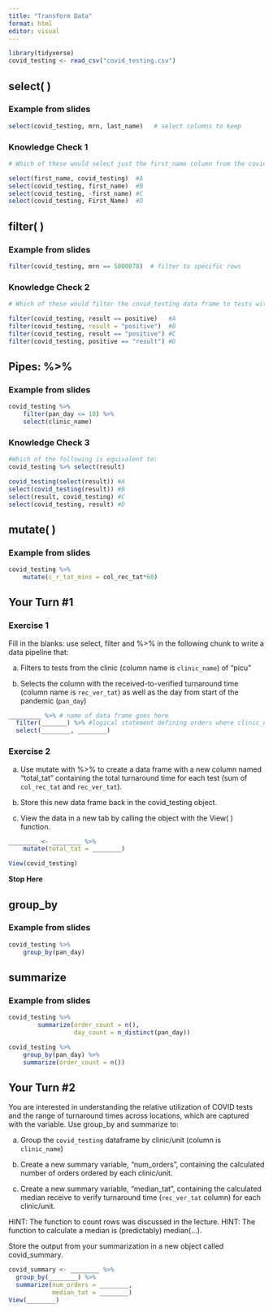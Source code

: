 ```yaml
---
title: "Transform Data"
format: html
editor: visual
---
```


```r
library(tidyverse)
covid_testing <- read_csv("covid_testing.csv")
```

## select( )

### Example from slides

```r
select(covid_testing, mrn, last_name)   # select columns to keep
```

### Knowledge Check 1

```r
# Which of these would select just the first_name column from the covid_testing data frame?

select(first_name, covid_testing)  #A
select(covid_testing, first_name)  #B
select(covid_testing, -first_name) #C
select(covid_testing, First_Name)  #D

```

## filter( )

### Example from slides

```r
filter(covid_testing, mrn == 5000078)  # filter to specific rows
```

### Knowledge Check 2

```r
# Which of these would filter the covid_testing data frame to tests with positive results?

filter(covid_testing, result == positive)   #A
filter(covid_testing, result = "positive")  #B
filter(covid_testing, result == "positive") #C
filter(covid_testing, positive == "result") #D

```

## Pipes: %>%

### Example from slides

```r
covid_testing %>% 
	filter(pan_day <= 10) %>% 
	select(clinic_name)
```

### Knowledge Check 3

```r
#Which of the following is equivalent to:
covid_testing %>% select(result)

covid_testing(select(result)) #A
select(covid_testing(result)) #B
select(result, covid_testing) #C
select(covid_testing, result) #D

```

## mutate( )

### Example from slides

```r
covid_testing %>%
	mutate(c_r_tat_mins = col_rec_tat*60)
```

## Your Turn #1

### Exercise 1

Fill in the blanks: use select, filter and %>% in the following chunk to write a data pipeline that:

a) Filters to tests from the clinic (column name is `clinic_name`) of "picu"

b) Selects the column with the received-to-verified turnaround time (column name is `rec_ver_tat`) as well as the day from start of the pandemic (`pan_day`)

```r
_________ %>% # name of data frame goes here
  filter(_______) %>% #logical statement defining orders where clinic_name is picu
  select(________, ________)  
```

### Exercise 2

a) Use mutate with %>% to create a data frame with a new column named "total_tat" containing the total turnaround time for each test (sum of `col_rec_tat` and `rec_ver_tat`). 

b) Store this new data frame back in the covid_testing object. 

c) View the data in a new tab by calling the object with the View( ) function.

```r
________ <- ________ %>%
	mutate(total_tat = ________)

View(covid_testing)
```

**Stop Here**

## group_by

### Example from slides

```r
covid_testing %>%
	group_by(pan_day)
```

## summarize

### Example from slides

```r
covid_testing %>%
		summarize(order_count = n(),
		          day_count = n_distinct(pan_day))
```

```r
covid_testing %>%
	group_by(pan_day) %>%
	summarize(order_count = n())
```

## Your Turn #2

You are interested in understanding the relative utilization of COVID tests and the range of turnaround times across locations, which are captured with the  variable. Use group_by and summarize to:

a) Group the `covid_testing` dataframe by clinic/unit (column is `clinic_name`)

b) Create a new summary variable, "num_orders", containing the calculated number of orders ordered by each clinic/unit.

c) Create a new summary variable, "median_tat", containing the calculated median receive to verify turnaround time (`rec_ver_tat` column) for each clinic/unit.

HINT: The function to count rows was discussed in the lecture.
HINT: The function to calculate a median is (predictably) median(...).

Store the output from your summarization in a new object called covid_summary.

```r
covid_summary <- ________ %>%
  group_by(________) %>%
  summarize(num_orders = ________,
            median_tat = ________)
View(________)
```
